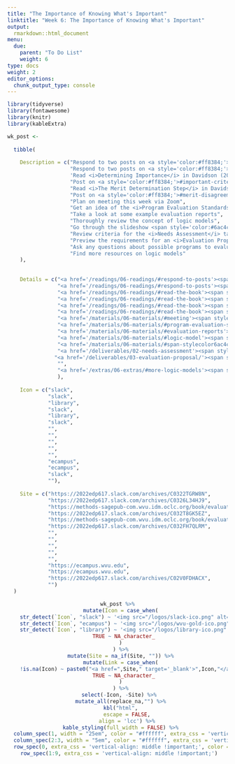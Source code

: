 ```yaml
---
title: "The Importance of Knowing What's Important"
linktitle: "Week 6: The Importance of Knowing What's Important"
output:
  rmarkdown::html_document
menu:
  due:
    parent: "To Do List"
    weight: 6
type: docs
weight: 2
editor_options: 
  chunk_output_type: console
---
```


```r
library(tidyverse)
library(fontawesome)
library(knitr)
library(kableExtra)
```

```r

wk_post <- 
  
  tibble(
    
    Description = c("Respond to two posts on <a style='color:#ff8384;'>#evaluation-politicization</a>",
                    "Respond to two posts on <a style='color:#ff8384;'>#which-values</a>",
                    'Read <i>Determining Importance</i> in Davidson (2004)',
                    "Post on <a style='color:#ff8384;'>#important-criteria</a>",
                    "Read <i>The Merit Determination Step</i> in Davidson (2004)",
                    "Post on <a style='color:#ff8384;'>#merit-disagreement</a>",
                    "Plan on meeting this week via Zoom",
                    "Get an idea of the <i>Program Evaluation Standards</i>",
                    "Take a look at some example evaluation reports",
                    "Thoroughly review the concept of logic models",
                    "Go through the slideshow <span style='color:#6ac4cd;font-weight:bold'>Standards Based Evaluation: Benchmarking and Costs</span>",
                    "Review criteria for the <i>Needs Assessment</i> task due in <i><b>one week</b></i>",
                    "Preview the requirements for an <i>Evaluation Proposal</i> due in <i><b>two weeks</b></i>",
                    "Ask any questions about possible programs to evaluate at <a style='color:#ff8384;'>#lets-talk-about-an-evaluation</a>",
                    "Find more resources on logic models"
    ),
    
    
    Details = c("<a href='/readings/06-readings/#respond-to-posts'><span style='font-size: 25px; color: #89cff0;'><i class='fas fa-info-circle'></i></span></a>",
                "<a href='/readings/06-readings/#respond-to-posts'><span style='font-size: 25px; color: #89cff0;'><i class='fas fa-info-circle'></i></span></a>",
                "<a href='/readings/06-readings/#read-the-book'><span style='font-size: 25px; color: #89cff0;'><i class='fas fa-info-circle'></i></span></a>",
                "<a href='/readings/06-readings/#read-the-book'><span style='font-size: 25px; color: #89cff0;'><i class='fas fa-info-circle'></i></span></a>",
                "<a href='/readings/06-readings/#read-the-book'><span style='font-size: 25px; color: #89cff0;'><i class='fas fa-info-circle'></i></span></a>",
                "<a href='/readings/06-readings/#read-the-book'><span style='font-size: 25px; color: #89cff0;'><i class='fas fa-info-circle'></i></span></a>",
                "<a href='/materials/06-materials/#meeting'><span style='font-size: 25px; color: #89cff0;'><i class='fas fa-info-circle'></i></span></a>",
                "<a href='/materials/06-materials/#program-evaluation-standards'><span style='font-size: 25px; color: #89cff0;'><i class='fas fa-info-circle'></i></span></a>",
                "<a href='/materials/06-materials/#evaluation-reports'><span style='font-size: 25px; color: #89cff0;'><i class='fas fa-info-circle'></i></span></a>",
                "<a href='/materials/06-materials/#logic-model'><span style='font-size: 25px; color: #89cff0;'><i class='fas fa-info-circle'></i></span></a>",
                "<a href='/materials/06-materials/#span-stylecolor6ac4cdfont-weightboldstandards-based-evaluationspan'><span style='font-size: 25px; color: #89cff0;'><i class='fas fa-info-circle'></i></span></a>",
                "<a href='/deliverables/02-needs-assessment'><span style='font-size: 25px; color: #89cff0;'><i class='fas fa-info-circle'></i></span></a>",
               "<a href='/deliverables/03-evaluation-proposal/'><span style='font-size: 25px; color: #89cff0;'><i class='fas fa-info-circle'></i></span></a>",
                "",
                "<a href='/extras/06-extras/#more-logic-models'><span style='font-size: 25px; color: #89cff0;'><i class='fas fa-info-circle'></i></span></a>"
                ),
    
    Icon = c("slack", 
             "slack",
             "library", 
             "slack",
             "library",
             "slack",
             "",
             "",
             "",
             "",
             "",
             "ecampus",
             "ecampus",
             "slack",
             ""),
    
    Site = c("https://2022edp617.slack.com/archives/C0322TGRW8N",
             "https://2022edp617.slack.com/archives/C0326L34HJ9",
             "https://methods-sagepub-com.wvu.idm.oclc.org/book/evaluation-methodology-basics/n7.xml",
             "https://2022edp617.slack.com/archives/C032T8GK5EZ",
             "https://methods-sagepub-com.wvu.idm.oclc.org/book/evaluation-methodology-basics/n8.xml",
             "https://2022edp617.slack.com/archives/C032FH7QLRM",
             "",
             "",
             "",
             "",
             "",
             "https://ecampus.wvu.edu",
             "https://ecampus.wvu.edu",
             "https://2022edp617.slack.com/archives/C02V0FDHACX",
             "")
  )
```

<center>
```r
wk_post %>%
  mutate(Icon = case_when(
    str_detect(`Icon`, "slack") ~ '<img src="/logos/slack-ico.png" alt="Slack icon" width="25">',
    str_detect(`Icon`, "ecampus") ~ '<img src="/logos/wvu-gold-ico.png" alt="Slack icon" width="25">',
    str_detect(`Icon`, "library") ~ '<img src="/logos/library-ico.png" alt="Slack icon" width="25">',
    TRUE ~ NA_character_
  )
  ) %>%
  mutate(Site = na_if(Site, "")) %>%
  mutate(Link = case_when(
    !is.na(Icon) ~ paste0("<a href=",Site," target='_blank'>",Icon,"</a>"),
    TRUE ~ NA_character_
  )
  ) %>%
  select(-Icon, -Site) %>% 
  mutate_all(replace_na,"") %>%
  kbl("html",
      escape = FALSE,
      align = 'lcc') %>%
  kable_styling(full_width = FALSE) %>%
  column_spec(1, width = "25em", color = "#ffffff", extra_css = 'vertical-align: middle !important;') %>%
  column_spec(2:3, width = "5em", color = "#ffffff", extra_css = 'vertical-align: middle !important;') %>%
  row_spec(0, extra_css = 'vertical-align: middle !important;', color = "#f7f7f7") %>%
  row_spec(1:9, extra_css = 'vertical-align: middle !important;') 
```
</center>
